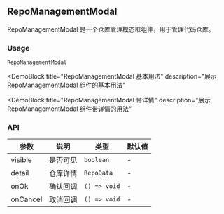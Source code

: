
## RepoManagementModal

RepoManagementModal 是一个仓库管理模态框组件，用于管理代码仓库。

### Usage

`RepoManagementModal`

<DemoBlock
  title="RepoManagementModal 基本用法"
  description="展示 RepoManagementModal 组件的基本用法"
>
  <Basic />
</DemoBlock>

<DemoBlock
  title="RepoManagementModal 带详情"
  description="展示 RepoManagementModal 组件带详情的用法"
>
  <WithDetail />
</DemoBlock>

### API

| 参数 | 说明 | 类型 | 默认值 |
| --- | --- | --- | --- |
| visible | 是否可见 | `boolean` | - |
| detail | 仓库详情 | `RepoData` | - |
| onOk | 确认回调 | `() => void` | - |
| onCancel | 取消回调 | `() => void` | - | 